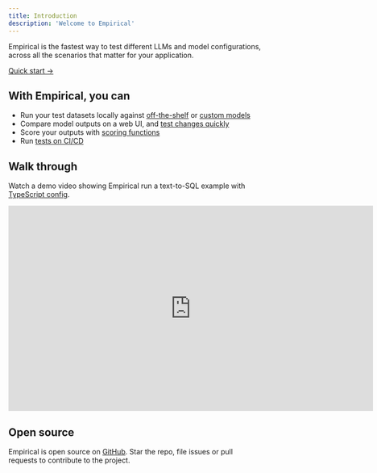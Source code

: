 ```yaml
---
title: Introduction
description: 'Welcome to Empirical'
---
```


Empirical is the fastest way to test different LLMs and model configurations, across
all the scenarios that matter for your application.

[Quick start →](./quickstart)

## With Empirical, you can

- Run your test datasets locally against [off-the-shelf](./models/model) or [custom models](./models/custom)
- Compare model outputs on a web UI, and [test changes quickly](./reporter)
- Score your outputs with [scoring functions](./scoring/basics)
- Run [tests on CI/CD](./running-in-ci)

## Walk through

Watch a demo video showing Empirical run a text-to-SQL example with [TypeScript config](./config/typescript).

<iframe width="724" height="407" src="https://www.youtube.com/embed/p8gSGphcOSU" title="Empirical demo: Text-to-SQL evaluation with TypeScript" frameborder="0" allow="accelerometer; autoplay; clipboard-write; encrypted-media; gyroscope; picture-in-picture; web-share" referrerpolicy="strict-origin-when-cross-origin" allowfullscreen></iframe>

## Open source

Empirical is open source on [GitHub](https://github.com/empirical-run/empirical). Star
the repo, file issues or pull requests to contribute to the project.
